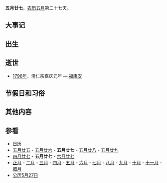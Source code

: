 {{Lunar05Calendar}}
'''五月廿七'''，[[农历|农历]][[五月_(农历)|五月]]第二十七天。

==大事记==

==出生==

==逝世==
*[[1796年|1796年]]，清仁宗嘉庆元年 — [[福康安|福康安]]

==节假日和习俗==

==其他内容==

==参看==
*[[历史上的今天|日历]]
*[[五月廿五|五月廿五]] - [[五月廿六|五月廿六]] - '''五月廿七''' - [[五月廿八|五月廿八]] - [[五月廿九|五月廿九]]
*[[四月廿七|四月廿七]] - '''五月廿七''' - [[六月廿七|六月廿七]]
*[[正月|正月]] - [[二月_(农历)|二月]] - [[三月_(农历)|三月]] - [[四月_(农历)|四月]] - [[五月_(农历)|五月]] - [[六月_(农历)|六月]] - [[七月_(农历)|七月]] - [[八月_(农历)|八月]] - [[九月_(农历)|九月]] - [[十月_(农历)|十月]] - [[十一月_(农历)|十一月]] - [[腊月|腊月]]
*[[公历|公历]][[5月27日|5月27日]]